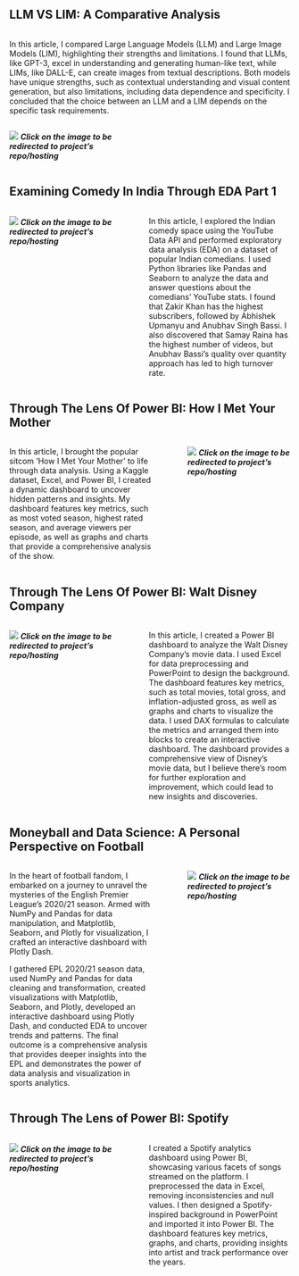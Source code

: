 :::{#hero-heading}

## LLM VS LIM: A Comparative Analysis

::: columns

::: {.column width="55%"}
In this article, I compared Large Language Models (LLM) and Large Image Models (LIM), highlighting their strengths and limitations. I found that LLMs, like GPT-3, excel in understanding and generating human-like text, while LIMs, like DALL-E, can create images from textual descriptions. Both models have unique strengths, such as contextual understanding and visual content generation, but also limitations, including data dependence and specificity. I concluded that the choice between an LLM and a LIM depends on the specific task requirements.
::: 
:::

::: {.column width="40%"}
[![](images/llmvslim.png)](https://medium.com/gopenai/large-language-models-llm-vs-large-image-models-lim-a-comparative-analysis-91d770443bab){target="_blank"}
***Click on the image to be redirected to project's repo/hosting***
:::
:::



## Examining Comedy In India Through EDA Part 1

::: columns
::: {.column width="40%"}
[![](images/comedy.png)](https://medium.com/@varghesesherwin/examining-comedy-in-india-through-eda-part-1-7439381f9ad1){target="_blank"}
***Click on the image to be redirected to project's repo/hosting***
:::

::: {.column width="5%"}
:::

::: {.column width="55%"}
In this article, I explored the Indian comedy space using the YouTube Data API and performed exploratory data analysis (EDA) on a dataset of popular Indian comedians. I used Python libraries like Pandas and Seaborn to analyze the data and answer questions about the comedians' YouTube stats. I found that Zakir Khan has the highest subscribers, followed by Abhishek Upmanyu and Anubhav Singh Bassi. I also discovered that Samay Raina has the highest number of videos, but Anubhav Bassi's quality over quantity approach has led to high turnover rate.
:::
:::

## Through The Lens Of Power BI: How I Met Your Mother

::: columns
::: {.column width="55%"}
In this article, I brought the popular sitcom 'How I Met Your Mother' to life through data analysis. Using a Kaggle dataset, Excel, and Power BI, I created a dynamic dashboard to uncover hidden patterns and insights. My dashboard features key metrics, such as most voted season, highest rated season, and average viewers per episode, as well as graphs and charts that provide a comprehensive analysis of the show.
:::

::: {.column width="5%"}
:::

::: {.column width="40%"}
[![](images/himym.png)](https://medium.com/gopenai/through-the-lens-of-power-bi-how-i-met-your-mother-3e3e6067f227){target="_blank"}
***Click on the image to be redirected to project's repo/hosting***
:::
:::

## Through The Lens Of Power BI: Walt Disney Company

::: columns
::: {.column width="40%"}
[![](images/disney.png)](https://medium.com/@varghesesherwin/through-the-lens-of-power-bi-walt-disney-company-8760ab9527c6){target="_blank"}
***Click on the image to be redirected to project's repo/hosting***
:::

::: {.column width="5%"}
:::

::: {.column width="55%"}
In this article, I created a Power BI dashboard to analyze the Walt Disney Company's movie data. I used Excel for data preprocessing and PowerPoint to design the background. The dashboard features key metrics, such as total movies, total gross, and inflation-adjusted gross, as well as graphs and charts to visualize the data. I used DAX formulas to calculate the metrics and arranged them into blocks to create an interactive dashboard. The dashboard provides a comprehensive view of Disney's movie data, but I believe there's room for further exploration and improvement, which could lead to new insights and discoveries.

:::
:::

## Moneyball and Data Science: A Personal Perspective on Football

::: columns
::: {.column width="55%"}
In the heart of football fandom, I embarked on a journey to unravel the mysteries of the English Premier League’s 2020/21 season. Armed with NumPy and Pandas for data manipulation, and Matplotlib, Seaborn, and Plotly for visualization, I crafted an interactive dashboard with Plotly Dash.

I gathered EPL 2020/21 season data, used NumPy and Pandas for data cleaning and transformation, created visualizations with Matplotlib, Seaborn, and Plotly, developed an interactive dashboard using Plotly Dash, and conducted EDA to uncover trends and patterns. The final outcome is a comprehensive analysis that provides deeper insights into the EPL and demonstrates the power of data analysis and visualization in sports analytics.
:::

::: {.column width="5%"}
:::

::: {.column width="40%"}
[![](images/moneyball.png)](https://medium.com/@varghesesherwin/moneyball-and-data-science-a-personal-perspective-on-football-634bbf6f676c){target="_blank"}
***Click on the image to be redirected to project's repo/hosting***
:::
:::

## Through The Lens of Power BI: Spotify

::: columns
::: {.column width="40%"}
[![](images/spotify.png)](https://medium.com/@varghesesherwin/through-the-lens-of-power-bi-walt-disney-company-8760ab9527c6){target="_blank"}
***Click on the image to be redirected to project's repo/hosting***
:::

::: {.column width="5%"}
:::

::: {.column width="55%"}
I created a Spotify analytics dashboard using Power BI, showcasing various facets of songs streamed on the platform. I preprocessed the data in Excel, removing inconsistencies and null values. I then designed a Spotify-inspired background in PowerPoint and imported it into Power BI. The dashboard features key metrics, graphs, and charts, providing insights into artist and track performance over the years.
:::
:::
